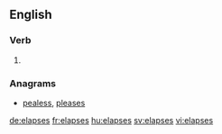 
==English==

===Verb===
{{head|en}}

# {{en-third-person singular of|elapse}}

===Anagrams===
* [[pealess#English|pealess]], [[pleases#English|pleases]]

[[de:elapses]]
[[fr:elapses]]
[[hu:elapses]]
[[sv:elapses]]
[[vi:elapses]]